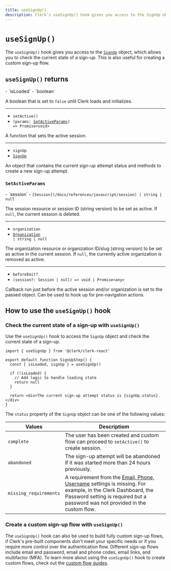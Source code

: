```yaml
---
title: useSignUp()
description: Clerk's useSignUp() hook gives you access to the SignUp object, which allows you to check the current state of a sign-up.
---
```


# `useSignUp()`

The `useSignUp()` hook gives you access to the [`SignUp`](/docs/references/javascript/sign-up/sign-up) object, which allows you to check the current state of a sign-up. This is also useful for creating a custom sign-up flow.

## `useSignUp()` returns

<Properties>
  - `isLoaded`
  - `boolean`

  A boolean that is set to `false` until Clerk loads and initializes.

  ---

  - `setActive()`
  - <code>(params: [SetActiveParams](#set-active-params)) => Promise\<void></code>

  A function that sets the active session.

  ---

  - `signUp`
  - [`SignUp`](/docs/references/javascript/sign-up/sign-up)

  An object that contains the current sign-up attempt status and methods to create a new sign-up attempt.
</Properties>

### `SetActiveParams`

<Properties>
  - `session`
  - <code>[Session](/docs/references/javascript/session) | string | null</code>

  The session resource or session ID (string version) to be set as active. If `null`, the current session is deleted.

  ---

  - `organization`
  - <code>[Organization](/docs/references/javascript/organization/organization) | string | null</code>

  The organization resource or organization ID/slug (string version) to be set as active in the current session. If `null`, the currently active organization is removed as active.

  ---

  - `beforeEmit?`
  - `(session?: Session | null) => void | Promise<any>`

  Callback run just before the active session and/or organization is set to the passed object. Can be used to hook up for pre-navigation actions.
</Properties>

## How to use the `useSignUp()` hook

### Check the current state of a sign-up with `useSignUp()`

Use the `useSignUp()` hook to access the `SignUp` object and check the current state of a sign-up.

```tsx {{ filename: 'sign-up-step.tsx' }}
import { useSignUp } from '@clerk/clerk-react'

export default function SignUpStep() {
  const { isLoaded, signUp } = useSignUp()

  if (!isLoaded) {
    // Add logic to handle loading state
    return null
  }

  return <div>The current sign-up attempt status is {signUp.status}.</div>
}
```

The `status` property of the `SignUp` object can be one of the following values:

| Values | Descriptiom |
| - | - |
| `complete` | The user has been created and custom flow can proceed to `setActive()` to create session. |
| `abandoned` | The sign-up attempt will be abandoned if it was started more than 24 hours previously. |
| `missing_requirements` | A requirement from the [Email, Phone, Username](https://dashboard.clerk.com/last-active?path=user-authentication/email-phone-username) settings is missing. For example, in the Clerk Dashboard, the Password setting is required but a password was not provided in the custom flow. |

### Create a custom sign-up flow with `useSignUp()`

The `useSignUp()` hook can also be used to build fully custom sign-up flows, if Clerk's pre-built components don't meet your specific needs or if you require more control over the authentication flow. Different sign-up flows include email and password, email and phone codes, email links, and multifactor (MFA). To learn more about using the `useSignUp()` hook to create custom flows, check out the [custom flow guides](/docs/custom-flows/overview).
